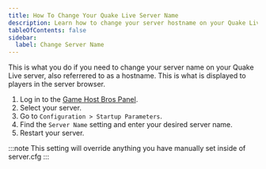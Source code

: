 ```yaml
---
title: How To Change Your Quake Live Server Name
description: Learn how to change your server hostname on your Quake Live server.
tableOfContents: false
sidebar:
  label: Change Server Name
---
```


This is what you do if you need to change your server name on your Quake Live server, also referrered to as a hostname. This is what is displayed to players in the server browser.

1. Log in to the [Game Host Bros Panel](https://panel.gamehostbros.com/).
2. Select your server.
3. Go to `Configuration > Startup Parameters`.
4. Find the `Server Name` setting and enter your desired server name.
5. Restart your server.

:::note
This setting will override anything you have manually set inside of server.cfg
:::